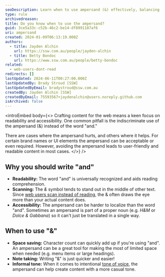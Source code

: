 ```yaml
---
seoDescription: Learn when to use ampersand (&) effectively, balancing readability and accessibility with character-saving space and informal tone
type: rule
archivedreason:
title: Do you know when to use the ampersand?
guid: 3ce5a33c-c52b-46c2-be14-df8991187af6
uri: ampersand
created: 2024-01-09T06:13:19.000Z
authors:
  - title: Jayden Alchin
    url: https://ssw.com.au/people/jayden-alchin
  - title: Betty Bondoc
    url: https://www.ssw.com.au/people/betty-bondoc
related:
  - web-users-dont-read
redirects: []
lastUpdated: 2024-06-11T00:27:00.000Z
lastUpdatedBy: Brady Stroud [SSW]
lastUpdatedByEmail: bradystroud@ssw.com.au
createdBy: Jayden Alchin [SSW]
createdByEmail: 75593567+jaydenalchin@users.noreply.github.com
isArchived: false
---
```


<introEmbed
  body={<>
Crafting content for the web means a keen focus on readability and accessibility.
One common pitfall is the indiscriminate use of the ampersand (&) instead of the word "and."

There are cases where the ampersand hurts, and others where it helps.
For certain brand names or UI elements the ampersand can be acceptable or even required.
However, avoiding the ampersand leads to user-friendly and readable content in most cases.
  </>}
/>
## Why you should write "and"

* **Readability:** The word "and" is universally recognized and aids reading comprehension.
* **Scanning:** The _&_ symbol tends to stand out in the middle of other text. Since [web users scan instead of reading](/web-users-dont-read), the & often draws the eye more than your actual content does.
* **Accessibility:** The ampersand can be harder to localize than the word "and". Sometimes an ampersand is part of a proper noun (e.g. _H&M_ or _Dolce & Gabbana_) so it can't just be translated in a single way.

## When to use "&"

* **Space saving:** Character count can quickly add up if you're using "and". An ampersand can be a great tool for making the most of limited space when needed (e.g. menu items or large headings).
* **Note taking:** Writing "&" is just quicker and easier!
* **Informal tone:** When it comes to intentional [tone of voice](/tone-of-voice/), the ampersand can help create content with a more casual tone.
